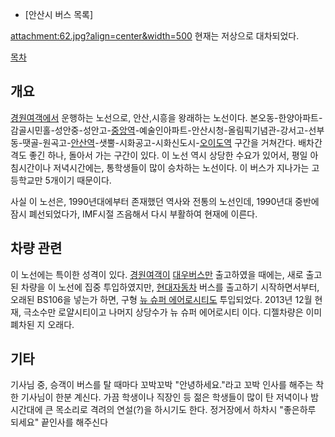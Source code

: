 * [안산시 버스 목록]

attachment:62.jpg?align=center&width=500
현재는 저상으로 대차되었다.

[[목차]]
== 개요 ==
[[경원여객]]에서 운행하는 노선으로, 안산,시흥을 왕래하는 노선이다. 본오동-한양아파트-감골시민홀-성안중-성안고-[[중앙역(안산선)|중앙역]]-예술인아파트-안산시청-올림픽기념관-강서고-선부동-땟골-원곡고-[[안산역]]-샛뿔-시화공고-시화신도시-[[오이도역]] 구간을 거쳐간다. 배차간격도 좋긴 하나, 돌아서 가는 구간이 있다. 이 노선 역시 상당한 수요가 있어서, 평일 아침시간이나 저녁시간에는, 통학생들이 많이 승차하는 노선이다. 이 버스가 지나가는 고등학교만 5개이기 때문이다.

사실 이 노선은, 1990년대에부터 존재했던 역사와 전통의 노선인데, 1990년대 중반에 잠시 폐선되었다가, IMF시절 즈음해서 다시 부활하여 현재에 이른다.

== 차량 관련 ==
이 노선에는 특이한 성격이 있다. [[경원여객]]이 [[대우버스]]만 출고하였을 때에는, 새로 출고된 차량을 이 노선에 집중 투입하였지만, [[현대자동차]] 버스를 출고하기 시작하면서부터, 오래된 BS106을 넣는가 하면, 구형 [[뉴 슈퍼 에어로시티]]도 투입되었다. 2013년 12월 현재, 극소수만 로얄시티이고 나머지 상당수가 뉴 슈퍼 에어로시티 이다. 디젤차량은 이미 폐차된 지 오래다.

== 기타 ==
기사님 중, 승객이 버스를 탈 때마다 꼬박꼬박 "안녕하세요."라고 꼬박 인사를 해주는 착한 기사님이 한분 계신다. 가끔 학생이나 직장인 등 젊은 학생들이 많이 탄 저녁이나 밤 시간대에 큰 목소리로 격려의 연설(?)을 하시기도 한다. 정거장에서 하차시 "좋은하루 되세요" 끝인사를 해주신다
